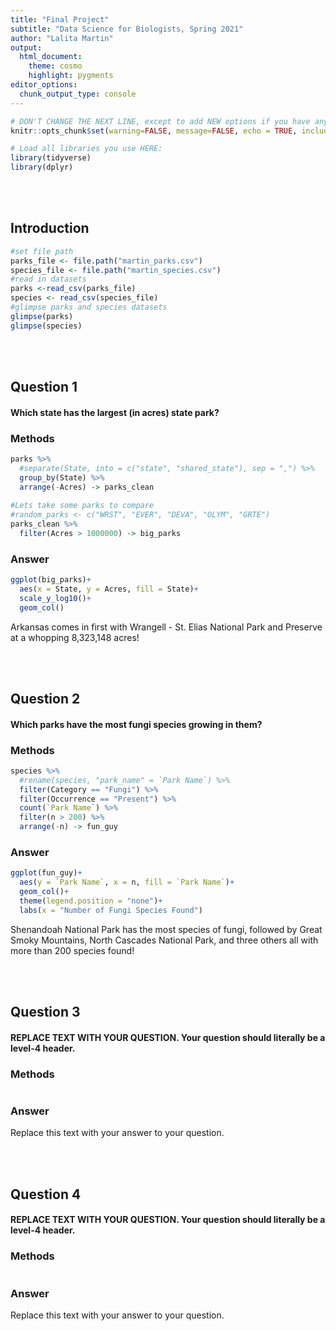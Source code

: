 ```yaml
---
title: "Final Project"
subtitle: "Data Science for Biologists, Spring 2021"
author: "Lalita Martin"
output: 
  html_document: 
    theme: cosmo
    highlight: pygments
editor_options: 
  chunk_output_type: console
---
```


```r
# DON'T CHANGE THE NEXT LINE, except to add NEW options if you have any.
knitr::opts_chunk$set(warning=FALSE, message=FALSE, echo = TRUE, include = TRUE)

# Load all libraries you use HERE:
library(tidyverse)
library(dplyr)
```

<br><br>

## Introduction

```r
#set file path
parks_file <- file.path("martin_parks.csv")
species_file <- file.path("martin_species.csv")
#read in datasets
parks <-read_csv(parks_file)
species <- read_csv(species_file)
#glimpse parks and species datasets
glimpse(parks)
glimpse(species)
```

<br><br>

## Question 1

#### Which state has the largest (in acres) state park? 

### Methods

```r
parks %>% 
  #separate(State, into = c("state", "shared_state"), sep = ",") %>%
  group_by(State) %>%
  arrange(-Acres) -> parks_clean
  
#Lets take some parks to compare
#random_parks <- c("WRST", "EVER", "DEVA", "OLYM", "GRTE")
parks_clean %>%
  filter(Acres > 1000000) -> big_parks

```

### Answer

```r
ggplot(big_parks)+
  aes(x = State, y = Acres, fill = State)+
  scale_y_log10()+
  geom_col()
```

Arkansas comes in first with Wrangell - St. Elias National Park and Preserve at a whopping 8,323,148 acres! 


<br><br>

## Question 2

#### Which parks have the most fungi species growing in them?

### Methods

```r
species %>%
  #rename(species, "park_name" = `Park Name`) %>%
  filter(Category == "Fungi") %>%
  filter(Occurrence == "Present") %>%
  count(`Park Name`) %>%
  filter(n > 200) %>%
  arrange(-n) -> fun_guy

```

### Answer

``` r
ggplot(fun_guy)+
  aes(y = `Park Name`, x = n, fill = `Park Name`)+
  geom_col()+
  theme(legend.position = "none")+
  labs(x = "Number of Fungi Species Found")

```

Shenandoah National Park has the most species of fungi, followed by Great Smoky Mountains, North Cascades National Park, and three others all with more than 200 species found! 

<br><br>

## Question 3

#### REPLACE TEXT WITH YOUR QUESTION. Your question should literally be a level-4 header.

### Methods

```r


```

### Answer

Replace this text with your answer to your question.


<br><br>

## Question 4

#### REPLACE TEXT WITH YOUR QUESTION. Your question should literally be a level-4 header.

### Methods

```r


```

### Answer

Replace this text with your answer to your question.
